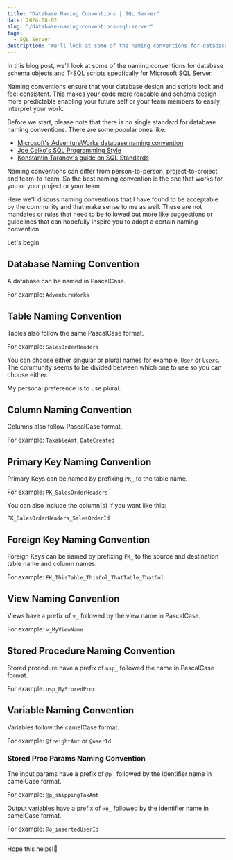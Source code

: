```yaml
---
title: "Database Naming Conventions | SQL Server"
date: 2024-08-02
slug: "/database-naming-conventions-sql-server"
tags:
  - SQL Server
description: "We'll look at some of the naming conventions for database schema objects and T-SQL scripts specfically for Microsoft SQL Server"
---
```


In this blog post, we'll look at some of the naming conventions for database schema objects and T-SQL scripts specfically for Microsoft SQL Server.

Naming conventions ensure that your database design and scripts look and feel consistent. This makes your code more readable and schema design more predictable enabling your future self or your team members to easily interpret your work.

Before we start, please note that there is no single standard for database naming conventions. There are some popular ones like:
- <a href="https://stackoverflow.com/a/3593804/1932141" target="_blank">Microsoft's AdventureWorks database naming convention</a>  
- <a href="https://www.oreilly.com/library/view/joe-celkos-sql/9780120887972/" target="_blank">Joe Celko's SQL Programming Style</a>
- <a href="https://github.com/ktaranov/sqlserver-kit/blob/master/SQL%20Server%20Name%20Convention%20and%20T-SQL%20Programming%20Style.md" target="_blank">Konstantin Taranov's guide on SQL Standards</a>

Naming conventions can differ from person-to-person, project-to-project and team-to-team. So the best naming convention is the one that works for you or your project or your team. 

Here we'll discuss naming conventions that I have found to be acceptable by the community and that make sense to me as well. These are not mandates or rules that need to be followed but more like suggestions or guidelines that can hopefully inspire you to adopt a certain naming convention.

Let's begin.

## Database Naming Convention

A database can be named in PascalCase.

For example: `AdventureWorks`

## Table Naming Convention

Tables also follow the same PascalCase format.

For example: `SalesOrderHeaders`

You can choose either singular or plural names for example, `User` or `Users`. The community seems to be divided between which one to use so you can choose either. 

My personal preference is to use plural.

## Column Naming Convention

Columns also follow PascalCase format.

For example: `TaxableAmt`, `DateCreated`

## Primary Key Naming Convention

Primary Keys can be named by prefixing `PK_` to the table name.

For example: `PK_SalesOrderHeaders`

You can also include the column(s) if you want like this:

`PK_SalesOrderHeaders_SalesOrderId`

## Foreign Key Naming Convention

Foreign Keys can be named by prefixing `FK_` to the source and destination table name and column names.

For example: `FK_ThisTable_ThisCol_ThatTable_ThatCol`

## View Naming Convention

Views have a prefix of `v_` followed by the view name in PascalCase.

For example: `v_MyViewName`

## Stored Procedure Naming Convention

Stored procedure have a prefix of `usp_` followed the name in PascalCase format.

For example: `usp_MyStoredProc`

## Variable Naming Convention

Variables follow the camelCase format. 

For example: `@freightAmt` or `@userId`

### Stored Proc Params Naming Convention

The input params have a prefix of `@p_` followed by the identifier name in camelCase format.

For example: `@p_shippingTaxAmt`

Output variables have a prefix of `@o_` followed by the identifier name in camelCase format.

For example: `@o_insertedUserId`

---

Hope this helps!🙏